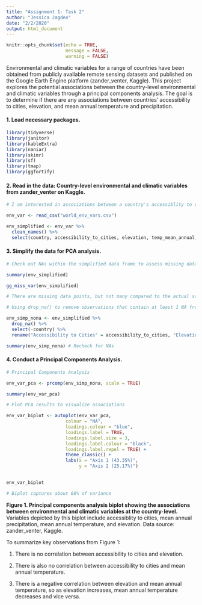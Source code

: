 ```yaml
---
title: "Assignment 1: Task 2"
author: "Jessica Jagdeo"
date: "2/2/2020"
output: html_document
---
```


```r
knitr::opts_chunk$set(echo = TRUE,
                      message = FALSE,
                      warning = FALSE)
```

Environmental and climatic variables for a range of countries have been obtained from publicly available remote sensing datasets and published on the Google Earth Engine platform (zander_venter, Kaggle). This project explores the potential associations between the country-level environmental and climatic variables through a principal components analysis. The goal is to determine if there are any associations between countries' accessibility to cities, elevation, and mean annual temperature and precipitation. 

#### 1. Load necessary packages.
```r

library(tidyverse)
library(janitor)
library(kableExtra)
library(naniar)
library(skimr)
library(sf)
library(tmap)
library(ggfortify)

```

#### 2. Read in the data: Country-level environmental and climatic variables from zander_venter on Kaggle.
```r

# I am interested in associations between a country's accessiblity to cities, elevation, average annual rainfall, and average annual temperature, so I will simplify the raw data set to contain only these variables

env_var <- read_csv("world_env_vars.csv") 

env_simplified <- env_var %>% 
  clean_names() %>% 
  select(country, accessibility_to_cities, elevation, temp_mean_annual, rain_mean_annual)

```

#### 3. Simplify the data for PCA analysis.
```r

# Check out NAs within the simplified data frame to assess missing data points

summary(env_simplified)

gg_miss_var(env_simplified)

# There are missing data points, but not many compared to the actual scope of the data (10 out of 243 observations), so I will retain only complete observations

```

```r

# Using drop_na() to remove observations that contain at least 1 NA from simplified data set

env_simp_nona <- env_simplified %>%
  drop_na() %>% 
  select(-country) %>% 
  rename("Accessibility to Cities" = accessibility_to_cities, "Elevation" = elevation, "Mean Annual Temperature" = temp_mean_annual, "Mean Annual Precipitation" = rain_mean_annual)

summary(env_simp_nona) # Recheck for NAs

```

#### 4. Conduct a Principal Components Analysis.
```r

# Principal Components Analysis

env_var_pca <- prcomp(env_simp_nona, scale = TRUE)

summary(env_var_pca)

# Plot PCA results to visualize associations

env_var_biplot <- autoplot(env_var_pca, 
                      colour = "NA",
                      loadings.colour = "blue",
                      loadings.label = TRUE,
                      loadings.label.size = 3,
                      loadings.label.colour = "black",
                      loadings.label.repel = TRUE) +
                      theme_classic() + 
                      labs(x = "Axis 1 (43.35%)",
                           y = "Axis 2 (25.17%)")
  

env_var_biplot

# Biplot captures about 68% of variance

```

**Figure 1. Principal components analysis biplot showing the associations between environmental and climatic variables at the country-level.** Variables depicted by this biplot include accessiblity to cities, mean annual precipitation, mean annual temperature, and elevation. Data source: zander_venter, Kaggle.

To summarize key observations from Figure 1:

1) There is no correlation between accessibility to cities and elevation. 

2) There is also no correlation between accessibility to cities and mean annual temperature. 

3) There is a negative correlation between elevation and mean annual temperature, so as elevation increases, mean annual temperature decreases and vice versa. 